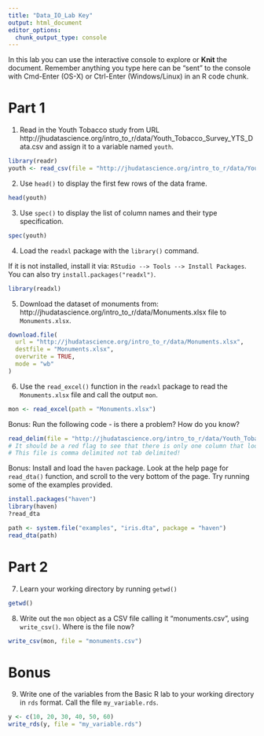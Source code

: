 ```yaml
---
title: "Data_IO_Lab Key"
output: html_document
editor_options: 
  chunk_output_type: console
---
```


In this lab you can use the interactive console to explore or **Knit** the document. 
Remember anything you type here can be "sent" to the console with Cmd-Enter (OS-X) or Ctrl-Enter (Windows/Linux) in an R code chunk.

# Part 1  

1. Read in the Youth Tobacco study from URL 
http://jhudatascience.org/intro_to_r/data/Youth_Tobacco_Survey_YTS_Data.csv
and assign it to a variable named `youth`. 

```r
library(readr)
youth <- read_csv(file = "http://jhudatascience.org/intro_to_r/data/Youth_Tobacco_Survey_YTS_Data.csv")
```

2. Use `head()` to display the first few rows of the data frame. 

```r
head(youth)
```

3. Use `spec()` to display the list of column names and their type specification. 

```r
spec(youth)
```

4. Load the `readxl` package with the `library()` command. 

If it is not installed, install it via: `RStudio --> Tools --> Install Packages`. You can also try `install.packages("readxl")`.

```r
library(readxl)
```

5. Download the dataset of monuments from: http://jhudatascience.org/intro_to_r/data/Monuments.xlsx file to `Monuments.xlsx`.

```r
download.file(
  url = "http://jhudatascience.org/intro_to_r/data/Monuments.xlsx",
  destfile = "Monuments.xlsx",
  overwrite = TRUE,
  mode = "wb"
)
```

6. Use the `read_excel()` function in the `readxl` package to read the `Monuments.xlsx` file and call the output `mon`. 

```r
mon <- read_excel(path = "Monuments.xlsx")
```

Bonus: Run the following code - is there a problem? How do you know?
```r
read_delim(file = "http://jhudatascience.org/intro_to_r/data/Youth_Tobacco_Survey_YTS_Data.csv", delim = "\t")
# It should be a red flag to see that there is only one column that looks like: "YEAR,LocationAbbr,LocationDesc,TopicType,TopicDesc,MeasureDesc..."
# This file is comma delimited not tab delimited!
```

Bonus: Install and load the `haven` package. Look at the help page for `read_dta()` function, and scroll to the very bottom of the page. Try running some of the examples provided.

```r
install.packages("haven")
library(haven)
?read_dta

path <- system.file("examples", "iris.dta", package = "haven")
read_dta(path)
```

# Part 2

7. Learn your working directory by running `getwd()`

```r
getwd()
```

8. Write out the `mon` object as a CSV file calling it "monuments.csv", using `write_csv()`. Where is the file now?

```r
write_csv(mon, file = "monuments.csv")
```


# Bonus

9. Write one of the variables from the Basic R lab to your working directory in `rds` format. Call the file `my_variable.rds`.

```r
y <- c(10, 20, 30, 40, 50, 60)
write_rds(y, file = "my_variable.rds")
```
